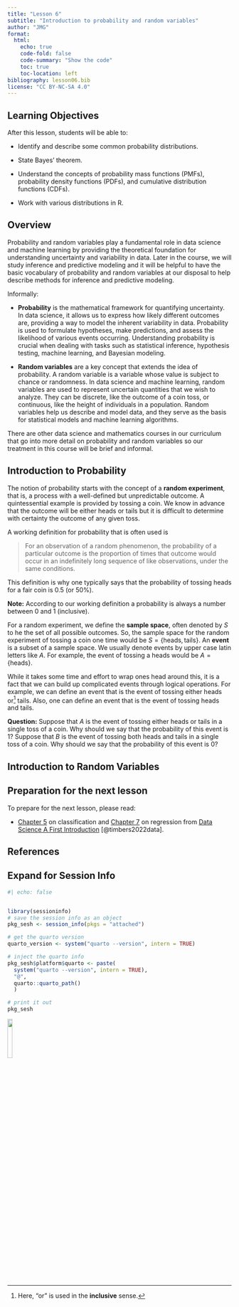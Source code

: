 ```yaml
---
title: "Lesson 6"
subtitle: "Introduction to probability and random variables"
author: "JMG"
format:
  html:
    echo: true
    code-fold: false
    code-summary: "Show the code"
    toc: true
    toc-location: left
bibliography: lesson06.bib
license: "CC BY-NC-SA 4.0"
---
```




## Learning Objectives

After this lesson, students will be able to: 

- Identify and describe some common probability distributions. 

- State Bayes' theorem.

- Understand the concepts of probability mass functions (PMFs), probability density functions (PDFs), and cumulative distribution functions (CDFs).

- Work with various distributions in R. 


## Overview

Probability and random variables play a fundamental role in data science and machine learning by providing the theoretical foundation for understanding uncertainty and variability in data. Later in the course, we will study inference and predictive modeling and it will be helpful to have the basic vocabulary of probability and random variables at our disposal to help describe methods for inference and predictive modeling.

Informally:

* **Probability** is the mathematical framework for quantifying uncertainty. In data science, it allows us to express how likely different outcomes are, providing a way to model the inherent variability in data. Probability is used to formulate hypotheses, make predictions, and assess the likelihood of various events occurring. Understanding probability is crucial when dealing with tasks such as statistical inference, hypothesis testing, machine learning, and Bayesian modeling.

* **Random variables** are a key concept that extends the idea of probability. A random variable is a variable whose value is subject to chance or randomness. In data science and machine learning, random variables are used to represent uncertain quantities that we wish to analyze. They can be discrete, like the outcome of a coin toss, or continuous, like the height of individuals in a population. Random variables help us describe and model data, and they serve as the basis for statistical models and machine learning algorithms.

There are other data science and mathematics courses in our curriculum that go into more detail on probability and random variables so our treatment in this course will be brief and informal.  

## Introduction to Probability

The notion of probability starts with the concept of a **random experiment**, that is, a process with a well-defined but unpredictable outcome. A quintessential example is provided by tossing a coin. We know in advance that the outcome will be either heads or tails but it is difficult to determine with certainty the outcome of any given toss. 

A working definition for probability that is often used is

> For an observation of a random phenomenon, the probability of a particular outcome is the proportion of times that outcome would occur in an indefinitely long sequence of like observations, under the same conditions. 

This definition is why one typically says that the probability of tossing heads for a fair coin is 0.5 (or 50%).

**Note:** According to our working definition a probability is always a number between 0 and 1 (inclusive).

For a random experiment, we define the **sample space**, often denoted by $S$ to he the set of all possible outcomes. So, the sample space for the random experiment of tossing a coin one time would be $S = \{\text{heads},\text{tails}\}$. An **event** is a subset of a sample space. We usually denote events by upper case latin letters like $A$. For example, the event of tossing a heads would be $A = \{\text{heads}\}$. 

While it takes some time and effort to wrap ones head around this, it is a fact that we can build up complicated events through logical operations. For example, we can define an event that is the event of tossing either heads or[^1] tails. Also, one can define an event that is the event of tossing heads and tails. 

[^1]: Here, "or" is used in the **inclusive** sense. 

**Question:** Suppose that $A$ is the event of tossing either heads or tails in a single toss of a coin. Why should we say that the probability of this event is 1? Suppose that  $B$ is the event of tossing both heads and tails in a single toss of a coin. Why should we say that the probability of this event is 0?



## Introduction to Random Variables 




## Preparation for the next lesson

To prepare for the next lesson, please read:

- [Chapter 5](https://datasciencebook.ca/classification1.html) on classification and [Chapter 7](https://datasciencebook.ca/regression1.html) on regression from [Data Science A First Introduction](https://datasciencebook.ca/preface.html) [@timbers2022data].


## References

::: {#refs}
:::


:::{.callout-tip collapse="true"}
## Expand for Session Info
```r
#| echo: false


library(sessioninfo)
# save the session info as an object
pkg_sesh <- session_info(pkgs = "attached")

# get the quarto version
quarto_version <- system("quarto --version", intern = TRUE)

# inject the quarto info
pkg_sesh$platform$quarto <- paste(
  system("quarto --version", intern = TRUE), 
  "@", 
  quarto::quarto_path()
  )

# print it out
pkg_sesh
```

:::


[![](http://mirrors.creativecommons.org/presskit/buttons/88x31/png/by-nc-sa.png?raw=1){fig-align="left" width=15%}](https://creativecommons.org/licenses/by-nc-sa/4.0/legalcode)


